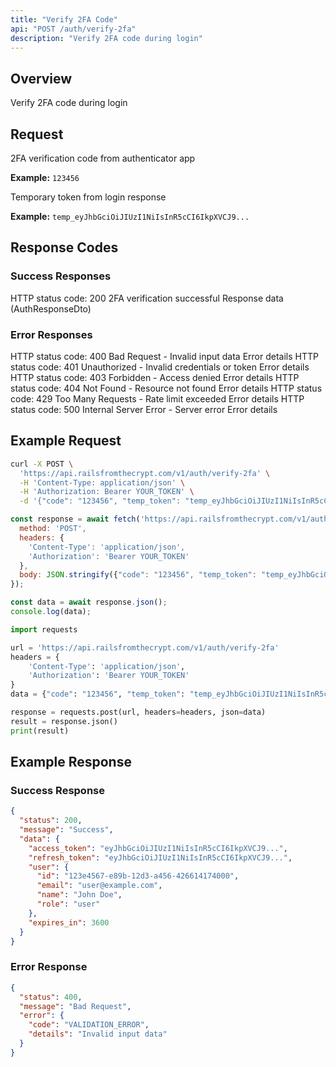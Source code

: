```yaml
---
title: "Verify 2FA Code"
api: "POST /auth/verify-2fa"
description: "Verify 2FA code during login"
---
```


## Overview

Verify 2FA code during login

## Request

<ParamField body="code" type="string" required>
  2FA verification code from authenticator app
  
  **Example:** `123456`
</ParamField>

<ParamField body="temp_token" type="string" required>
  Temporary token from login response
  
  **Example:** `temp_eyJhbGciOiJIUzI1NiIsInR5cCI6IkpXVCJ9...`
</ParamField>

## Response Codes

### Success Responses

<ResponseField name="status" type="number">
  HTTP status code: 200
</ResponseField>

<ResponseField name="message" type="string">
  2FA verification successful
</ResponseField>

<ResponseField name="data" type="object">
  Response data (AuthResponseDto)
</ResponseField>

### Error Responses

<ResponseField name="status" type="number">
  HTTP status code: 400
</ResponseField>

<ResponseField name="message" type="string">
  Bad Request - Invalid input data
</ResponseField>

<ResponseField name="error" type="object">
  Error details
</ResponseField>

<ResponseField name="status" type="number">
  HTTP status code: 401
</ResponseField>

<ResponseField name="message" type="string">
  Unauthorized - Invalid credentials or token
</ResponseField>

<ResponseField name="error" type="object">
  Error details
</ResponseField>

<ResponseField name="status" type="number">
  HTTP status code: 403
</ResponseField>

<ResponseField name="message" type="string">
  Forbidden - Access denied
</ResponseField>

<ResponseField name="error" type="object">
  Error details
</ResponseField>

<ResponseField name="status" type="number">
  HTTP status code: 404
</ResponseField>

<ResponseField name="message" type="string">
  Not Found - Resource not found
</ResponseField>

<ResponseField name="error" type="object">
  Error details
</ResponseField>

<ResponseField name="status" type="number">
  HTTP status code: 429
</ResponseField>

<ResponseField name="message" type="string">
  Too Many Requests - Rate limit exceeded
</ResponseField>

<ResponseField name="error" type="object">
  Error details
</ResponseField>

<ResponseField name="status" type="number">
  HTTP status code: 500
</ResponseField>

<ResponseField name="message" type="string">
  Internal Server Error - Server error
</ResponseField>

<ResponseField name="error" type="object">
  Error details
</ResponseField>

## Example Request

<CodeGroup>

```bash cURL
curl -X POST \
  'https://api.railsfromthecrypt.com/v1/auth/verify-2fa' \
  -H 'Content-Type: application/json' \
  -H 'Authorization: Bearer YOUR_TOKEN' \
  -d '{"code": "123456", "temp_token": "temp_eyJhbGciOiJIUzI1NiIsInR5cCI6IkpXVCJ9..."}'
```

```javascript JavaScript
const response = await fetch('https://api.railsfromthecrypt.com/v1/auth/verify-2fa', {
  method: 'POST',
  headers: {
    'Content-Type': 'application/json',
    'Authorization': 'Bearer YOUR_TOKEN'
  },
  body: JSON.stringify({"code": "123456", "temp_token": "temp_eyJhbGciOiJIUzI1NiIsInR5cCI6IkpXVCJ9..."})
});

const data = await response.json();
console.log(data);
```

```python Python
import requests

url = 'https://api.railsfromthecrypt.com/v1/auth/verify-2fa'
headers = {
    'Content-Type': 'application/json',
    'Authorization': 'Bearer YOUR_TOKEN'
}
data = {"code": "123456", "temp_token": "temp_eyJhbGciOiJIUzI1NiIsInR5cCI6IkpXVCJ9..."}

response = requests.post(url, headers=headers, json=data)
result = response.json()
print(result)
```

</CodeGroup>

## Example Response

### Success Response

```json
{
  "status": 200,
  "message": "Success",
  "data": {
    "access_token": "eyJhbGciOiJIUzI1NiIsInR5cCI6IkpXVCJ9...",
    "refresh_token": "eyJhbGciOiJIUzI1NiIsInR5cCI6IkpXVCJ9...",
    "user": {
      "id": "123e4567-e89b-12d3-a456-426614174000",
      "email": "user@example.com",
      "name": "John Doe",
      "role": "user"
    },
    "expires_in": 3600
  }
}
```

### Error Response

```json
{
  "status": 400,
  "message": "Bad Request",
  "error": {
    "code": "VALIDATION_ERROR",
    "details": "Invalid input data"
  }
}
```
